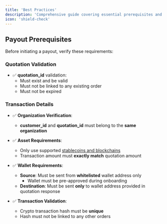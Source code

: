 ```yaml
---
title: 'Best Practices'
description: 'Comprehensive guide covering essential prerequisites and validation requirements for DollarPe API integrations, including payout processing, customer creation.'
icon: 'shield-check'
---
```


## Payout Prerequisites

Before initiating a payout, verify these requirements:

### Quotation Validation
- ✅ **quotation_id** validation:
  - Must exist and be valid
  - Must not be linked to any existing order
  - Must not be expired

### Transaction Details
- ✅ **Organization Verification**:
  - **customer_id** and **quotation_id** must belong to the **same organization**

- ✅ **Asset Requirements**:
  - Only use supported [stablecoins and blockchains](/guides/support/stablecoins_and_blockchains)
  - Transaction amount must **exactly match** quotation amount

- ✅ **Wallet Requirements**:
  - **Source**: Must be sent from **whitelisted** wallet address only
    - Wallet must be pre-approved during onboarding
  - **Destination**: Must be sent **only** to wallet address provided in quotation response

- ✅ **Transaction Validation**:
  - Crypto transaction hash must be **unique**
  - Hash must not be linked to any other orders